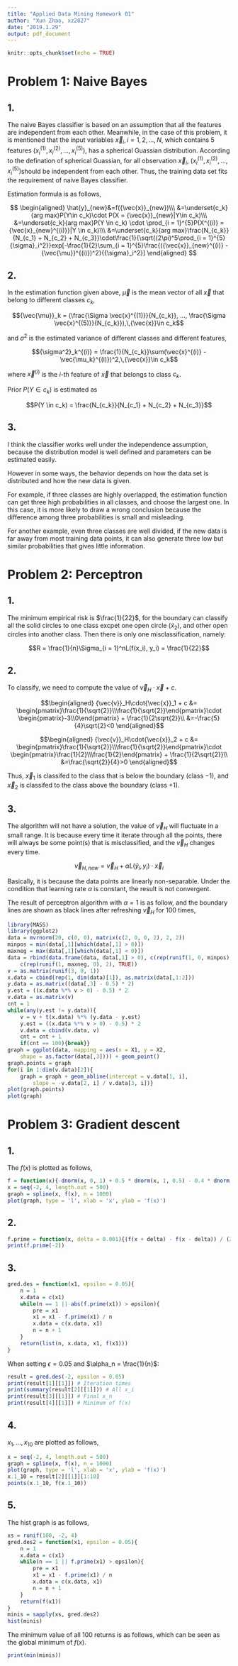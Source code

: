 ```yaml
---
title: "Applied Data Mining Homework 01"
author: "Xun Zhao, xz2827"
date: "2019.1.29"
output: pdf_document
---
```


```r
knitr::opts_chunk$set(echo = TRUE)
```

# Problem 1: Naive Bayes

## 1.

The naive Bayes classifier is based on an assumption that all the features are independent from each other. Meanwhile, in the case of this problem, it is mentioned that the input variables ${\vec{x}}_i, i = 1, 2, ..., N$, which contains 5 features $(x_i^{(1)}, x_i^{(2)}, ..., x_i^{(5)})$, has a spherical Guassian distribution. According to the defination of spherical Guassian, for all observation ${\vec{x}}_i$, $(x_i^{(1)}, x_i^{(2)}, ..., x_i^{(5)})$should be independent from each other. Thus, the training data set fits the requirement of naive Bayes classifier.

Estimation formula is as follows,

$$
\begin{aligned}
\hat{y}_{new}&=f({\vec{x}}_{new})\\\
&=\underset{c_k}{arg max}P(Y\in c_k)\cdot P(X = {\vec{x}}_{new}|Y\in c_k)\\\
&=\underset{c_k}{arg max}P(Y \in c_k) \cdot \prod_{i = 1}^{5}P(X^{(i)} = {\vec{x}_{new}^{(i)}}|Y \in c_k)\\\
&=\underset{c_k}{arg max}\frac{N_{c_k}}{N_{c_1} + N_{c_2} + N_{c_3}}\cdot\frac{1}{\sqrt{(2\pi)^5\prod_{i = 1}^{5}{\sigma}_i^2}}exp[-\frac{1}{2}\sum_{i = 1}^{5}\frac{({\vec{x}}_{new}^{(i)} - {\vec{\mu}}^{(i)})^2}{{\sigma}_i^2}]
\end{aligned}
$$

## 2.

In the estimation function given above, ${\vec{\mu}}$ is the mean vector of all $\vec{x}$ that belong to different classes $c_k$,

$${\vec{\mu}}_k = (\frac{\Sigma \vec{x}^{(1)}}{N_{c_k}},  ..., \frac{\Sigma \vec{x}^{(5)}}{N_{c_k}}),\,{\vec{x}}\in c_k$$

and $\sigma^2$ is the estimated variance of different classes and different features,

$${\sigma^2}_k^{(i)} = \frac{1}{N_{c_k}}\sum(\vec{x}^{(i)} - \vec{\mu_k}^{(i)})^2,\,{\vec{x}}\in c_k$$

where $\vec{x}^{(i)}$ is the $i$-th feature of $\vec{x}$ that belongs to class $c_k$.

Prior $P(Y \in c_k)$ is estimated as

$$P(Y \in c_k) = \frac{N_{c_k}}{N_{c_1} + N_{c_2} + N_{c_3}}$$

## 3. 

I think the classifier works well under the independence assumption, because the distribution model is well defined and parameters can be estimated easily.

However in some ways, the behavior depends on how the data set is distributed and how the new data is given.

For example, if three classes are highly overlapped, the estimation function can get three high probabilities in all classes, and choose the largest one. In this case, it is more likely to draw a wrong conclusion because the difference among three probabilities is small and misleading.

For another example, even three classes are well divided, if the new data is far away from most training data points, it can also generate three low but similar probabilities that gives little information.

# Problem 2: Perceptron

## 1.

The minimum empirical risk is $\frac{1}{22}$, for the boundary can classify all the solid circles to one class excpet one open circle ($\tilde{x}_2$), and other open circles into another class. Then there is only one misclassification, namely:

$$R = \frac{1}{n}\Sigma_{i = 1}^nL(f(x_i), y_i) = \frac{1}{22}$$

## 2.

To classify, we need to compute the value of ${\vec{v}}_H\cdot\vec{x} + c$.

$$\begin{aligned}
{\vec{v}}_H\cdot{\vec{x}}_1 + c &= 
\begin{pmatrix}\frac{1}{\sqrt{2}}\\\frac{1}{\sqrt{2}}\end{pmatrix}\cdot
\begin{pmatrix}-3\\0\end{pmatrix} + \frac{1}{2\sqrt{2}}\\
&=-\frac{5}{4}\sqrt{2}<0
\end{aligned}$$

$$\begin{aligned}
{\vec{v}}_H\cdot{\vec{x}}_2 + c &= 
\begin{pmatrix}\frac{1}{\sqrt{2}}\\\frac{1}{\sqrt{2}}\end{pmatrix}\cdot
\begin{pmatrix}\frac{1}{2}\\\frac{1}{2}\end{pmatrix} + \frac{1}{2\sqrt{2}}\\
&=\frac{\sqrt{2}}{4}>0
\end{aligned}$$

Thus, ${\vec{x}}_1$ is classifed to the class that is below the boundary (class $-1$), and ${\vec{x}}_2$ is classifed to the class above the boundary (class $+1$).

## 3.

The algorithm will not have a solution, the value of ${\vec{v}}_H$ will fluctuate in a small range. It is because every time it iterate through all the points, there will always be some point(s) that is misclassified, and the $\vec{v}_H$ changes every time.

$$\vec{v}_{H,new} = \vec{v}_H + \alpha L(\hat{y}_i,y_i) \cdot \vec{x}_i$$

Basically, it is because the data points are linearly non-separable. Under the condition that learning rate $\alpha$ is constant, the result is not convergent.

The result of perceptron algorithm with $\alpha = 1$ is as follow, and the boundary lines are shown as black lines after refreshing $\vec{v}_H$ for $100$ times,

```r
library(MASS)
library(ggplot2)
data = mvrnorm(20, c(0, 0), matrix(c(2, 0, 0, 2), 2, 2))
minpos = min(data[,1][which(data[,1] > 0)])
maxneg = max(data[,1][which(data[,1] < 0)])
data = rbind(data.frame(data, data[,1] > 0), c(rep(runif(1, 0, minpos), 2), FALSE),
	c(rep(runif(1, maxneg, 0), 2), TRUE))
v = as.matrix(runif(3, 0, 1))
x.data = cbind(rep(1, dim(data)[1]), as.matrix(data[,1:2]))
y.data = as.matrix((data[,3] - 0.5) * 2)	
y.est = ((x.data %*% v > 0) - 0.5) * 2
v.data = as.matrix(v)
cnt = 1
while(any(y.est != y.data)){
	v = v + t(x.data) %*% (y.data - y.est)
	y.est = ((x.data %*% v > 0) - 0.5) * 2
	v.data = cbind(v.data, v)
	cnt = cnt + 1
	if(cnt == 100){break}}
graph = ggplot(data, mapping = aes(x = X1, y = X2, 
	shape = as.factor(data[,3]))) + geom_point()
graph.points = graph
for(i in 1:dim(v.data)[2]){
	graph = graph + geom_abline(intercept = v.data[1, i], 
		slope = -v.data[2, i] / v.data[3, i])}
plot(graph.points)
plot(graph)
```

# Problem 3: Gradient descent

## 1.

The $f(x)$ is plotted as follows,
```r
f = function(x){-dnorm(x, 0, 1) + 0.5 * dnorm(x, 1, 0.5) - 0.4 * dnorm(x, 2, 0.4)}
x = seq(-2, 4, length.out = 500)
graph = spline(x, f(x), n = 1000)
plot(graph, type = 'l', xlab = 'x', ylab = 'f(x)')
```

## 2.

```r
f.prime = function(x, delta = 0.001){(f(x + delta) - f(x - delta)) / (2 * delta)}
print(f.prime(-2))
```

## 3.

```r
gred.des = function(x1, epsilon = 0.05){
	n = 1
	x.data = c(x1)
	while(n == 1 || abs(f.prime(x1)) > epsilon){
		pre = x1
		x1 = x1 - f.prime(x1) / n
		x.data = c(x.data, x1)
		n = n + 1
	}
	return(list(n, x.data, x1, f(x1)))
}
```
When setting $\epsilon = 0.05$ and $\alpha_n = \frac{1}{n}$:
```r
result = gred.des(-2, epsilon = 0.05)
print(result[1][[1]]) # Iteration times
print(summary(result[2][[1]])) # All x_i
print(result[3][[1]]) # Final x_n
print(result[4][[1]]) # Minimum of f(x)
```

## 4.

$x_1,\,...,x_{10}$ are plotted as follows,


```r
x = seq(-2, 4, length.out = 500)
graph = spline(x, f(x), n = 1000)
plot(graph, type = 'l', xlab = 'x', ylab = 'f(x)')
x.1_10 = result[2][[1]][1:10]
points(x.1_10, f(x.1_10))
```

## 5.

The hist graph is as follows,

```r
xs = runif(100, -2, 4)
gred.des2 = function(x1, epsilon = 0.05){
	n = 1
	x.data = c(x1)
	while(n == 1 || f.prime(x1) > epsilon){
		pre = x1
		x1 = x1 - f.prime(x1) / n
		x.data = c(x.data, x1)
		n = n + 1
	}
	return(f(x1))
}
minis = sapply(xs, gred.des2)
hist(minis)
```

The minimum value of all 100 returns is as follows, which can be seen as the global minimum of $f(x)$.

```r
print(min(minis))
```
